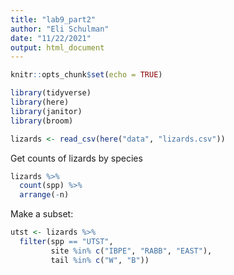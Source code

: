 ```yaml
---
title: "lab9_part2"
author: "Eli Schulman"
date: "11/22/2021"
output: html_document
---
```


```r
knitr::opts_chunk$set(echo = TRUE)

library(tidyverse)
library(here)
library(janitor)
library(broom)
```

```r
lizards <- read_csv(here("data", "lizards.csv"))
```

Get counts of lizards by species 
```r
lizards %>% 
  count(spp) %>% 
  arrange(-n)
```

Make a subset:
```r
utst <- lizards %>% 
  filter(spp == "UTST",
         site %in% c("IBPE", "RABB", "EAST"),
         tail %in% c("W", "B"))

```























